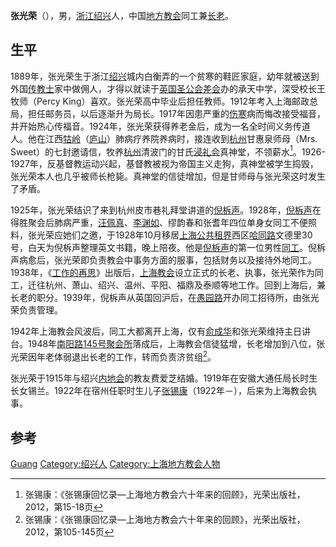 {{Otheruses|张光荣}}

'''张光荣'''（{{bd|1889年||1959年|10月13日}}），男，[[浙江|浙江]][[绍兴|绍兴]]人，中国[[地方教会|地方教会]]同工兼[[长老|长老]]。

== 生平 ==
1889年，张光荣生于浙江[[绍兴|绍兴]]城内白衡弄的一个贫寒的鞋匠家庭，幼年就被送到外国[[传教士|传教士]]家中做佣人，才得以就读于[[英国圣公会差会|英国圣公会差会]]办的承天中学，深受校长王牧师（Percy King）喜欢。张光荣高中毕业后担任教师。1912年考入上海邮政总局，担任邮务员，以后逐渐升为局长。1917年因患严重的[[伤寒|伤寒]]病而悔改接受福音，并开始热心传福音。1924年，张光荣获得养老金后，成为一名全时间义务传道人。他在江西[[牯岭|牯岭]]（[[庐山|庐山]]）肺病疗养院养病时，接连收到[[杭州|杭州]]甘惠泉师母（Mrs. Sweet）的七封邀请信，牧养[[杭州|杭州]]清波门的甘氏[[浸礼会|浸礼会]]真神堂，不领薪水<ref>张锡康：《张锡康回忆录—上海地方教会六十年来的回顾》，光荣出版社，2012，第15-18页</ref>。1926-1927年，反基督教运动兴起，基督教被视为帝国主义走狗，真神堂被学生捣毁，张光荣本人也几乎被师长枪毙。真神堂的信徒增加，但是甘师母与张光荣这时发生了矛盾。

1925年，张光荣结识了来到杭州皮市巷礼拜堂讲道的[[倪柝声|倪柝声]]。1928年，[[倪柝声|倪柝声]]在得胜聚会后肺病严重，[[汪佩真|汪佩真]]、[[李渊如|李渊如]]、缪韵春和张耆年四位单身女同工不便照料，张光荣应她们之邀，于1928年10月移居[[上海公共租界|上海公共租界]]西区[[哈同路|哈同路]]文德里30号，白天为倪柝声整理英文书籍，晚上陪夜。他是[[倪柝声|倪柝声]]的第一位男性[[同工|同工]]。倪柝声病愈后，张光荣即负责教会中事务方面的服事，包括财务以及接待外地同工。1938年，《[[工作的再思|工作的再思]]》出版后，[[上海教会|上海教会]]设立正式的长老、执事，张光荣作为同工，迁往杭州、萧山、绍兴、温州、平阳、福鼎及泰顺等地工作。回到上海后，兼长老的职分。1939年，倪柝声从英国回沪后，在[[愚园路|愚园路]]开办同工招待所，由张光荣负责管理。

1942年上海教会风波后，同工大都离开上海，仅有[[俞成华|俞成华]]和张光荣维持主日讲台。1948年[[南阳路145号聚会所|南阳路145号聚会所]]落成后，上海教会信徒猛增，长老增加到八位，张光荣因年老体弱退出长老的工作，转而负责济贫组<ref>张锡康：《张锡康回忆录—上海地方教会六十年来的回顾》，光荣出版社，2012，第105-145页</ref>。

张光荣于1915年与绍兴[[内地会|内地会]]的教友费爱芝结婚。1919年在安徽大通任局长时生长女锡兰。1922年在宿州任职时生儿子[[张锡康|张锡康]]（1922年－），后来为上海教会执事。

== 参考 ==
{{reflist}}

{{Authority control}}
{{DEFAULTSORT:Zhang张}}
[[Category:张姓|Guang]]
[[Category:绍兴人|Category:绍兴人]]
[[Category:上海地方教会人物|Category:上海地方教会人物]]